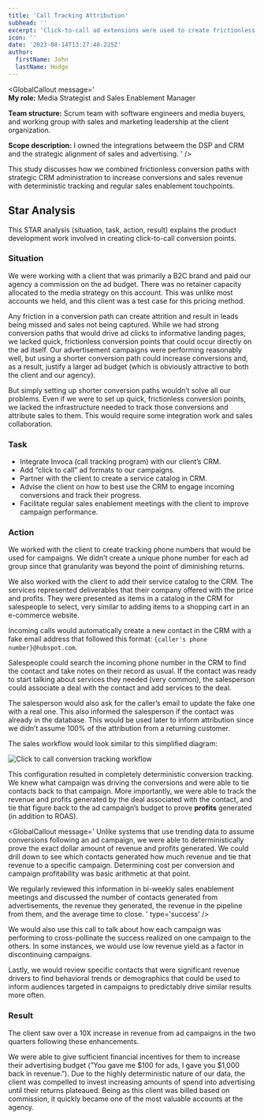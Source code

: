 ```yaml
---
title: 'Call Tracking Attribution'
subhead: ''
excerpt: 'Click-to-call ad extensions were used to create frictionless conversion paths and increase sales.'
icon: ''
date: '2023-08-14T13:27:48.225Z'
author:
  firstName: John
  lastName: Hodge
---
```



<GlobalCallout
  message='  
  **My role:** Media Strategist and Sales Enablement Manager
  
  **Team structure:** Scrum team with software engineers and media buyers, and working group with sales and marketing leadership at the client organization.
  
  **Scope description:** I owned the integrations betweem the DSP and CRM and the strategic alignment of sales and advertising.
'
/>

This study discusses how we combined frictionless conversion paths with strategic CRM administration to increase conversions and sales revenue with deterministic tracking and regular sales enablement touchpoints.

## Star Analysis

This STAR analysis (situation, task, action, result) explains the product development work involved in creating click-to-call conversion points.

### Situation

<GlobalCallout message='Give context about the problem' type='note' />

We were working with a client that was primarily a B2C brand and paid our agency a commission on the ad budget. There was no retainer capacity allocated to the media strategy on this account. This was unlike most accounts we held, and this client was a test case for this pricing method.

Any friction in a conversion path can create attrition and result in leads being missed and sales not being captured. While we had strong conversion paths that would drive ad clicks to informative landing pages, we lacked quick, frictionless conversion points that could occur directly on the ad itself. Our advertisement campaigns were performing reasonably well, but using a shorter conversion path could increase conversions and, as a result, justify a larger ad budget (which is obviously attractive to both the client and our agency).

But simply setting up shorter conversion paths wouldn’t solve all our problems. Even if we were to set up quick, frictionless conversion points, we lacked the infrastructure needed to track those conversions and attribute sales to them. This would require some integration work and sales collaboration.

### Task

<GlobalCallout
  message='Describe what we needed to do to solve the problem'
  type='note'
/>

- Integrate Invoca (call tracking program) with our client’s CRM.
- Add “click to call” ad formats to our campaigns.
- Partner with the client to create a service catalog in CRM.
- Advise the client on how to best use the CRM to engage incoming conversions and track their progress.
- Facilitate regular sales enablement meetings with the client to improve campaign performance.

### Action

<GlobalCallout message='Explain how we solved the problem' type='note' />

We worked with the client to create tracking phone numbers that would be used for campaigns. We didn’t create a unique phone number for each ad group since that granularity was beyond the point of diminishing returns.

We also worked with the client to add their service catalog to the CRM. The services represented deliverables that their company offered with the price and profits. They were presented as items in a catalog in the CRM for salespeople to select, very similar to adding items to a shopping cart in an e-commerce website.

Incoming calls would automatically create a new contact in the CRM with a fake email address that followed this format: `{caller's phone number}@hubspot.com`.

Salespeople could search the incoming phone number in the CRM to find the contact and take notes on their record as usual. If the contact was ready to start talking about services they needed (very common), the salesperson could associate a deal with the contact and add services to the deal.

The salesperson would also ask for the caller’s email to update the fake one with a real one. This also informed the salesperson if the contact was already in the database. This would be used later to inform attribution since we didn’t assume 100% of the attribution from a returning customer.

The sales workflow would look similar to this simplified diagram:

![Click to call conversion tracking workflow](/img/call_tracking_attribution.svg)

This configuration resulted in completely deterministic conversion tracking. We knew what campaign was driving the conversions and were able to tie contacts back to that campaign. More importantly, we were able to track the revenue and profits generated by the deal associated with the contact, and tie that figure back to the ad campaign’s budget to prove **profits** generated (in addition to ROAS).

<GlobalCallout message='
Unlike systems that use trending data to assume conversions following an ad campaign, we were able to deterministically prove the exact dollar amount of revenue and profits generated. We could drill down to see which contacts generated how much revenue and tie that revenue to a specific campaign. Determining cost per conversion and campaign profitability was basic arithmetic at that point.

We regularly reviewed this information in bi-weekly sales enablement meetings and discussed the number of contacts generated from advertisements, the revenue they generated, the revenue in the pipeline from them, and the average time to close.
' type='success' />

We would also use this call to talk about how each campaign was performing to cross-pollinate the success realized on one campaign to the others. In some instances, we would use low revenue yield as a factor in discontinuing campaigns.

Lastly, we would review specific contacts that were significant revenue drivers to find behavioral trends or demographics that could be used to inform audiences targeted in campaigns to predictably drive similar results more often.

### Result

<GlobalCallout message='Explain the outcome of the solution' type='note' />

The client saw over a 10X increase in revenue from ad campaigns in the two quarters following these enhancements.

We were able to give sufficient financial incentives for them to increase their advertising budget (”You gave me $100 for ads, I gave you $1,000 back in revenue.”). Due to the highly deterministic nature of our data, the client was compelled to invest increasing amounts of spend into advertising until their returns plateaued. Being as this client was billed based on commission, it quickly became one of the most valuable accounts at the agency.
